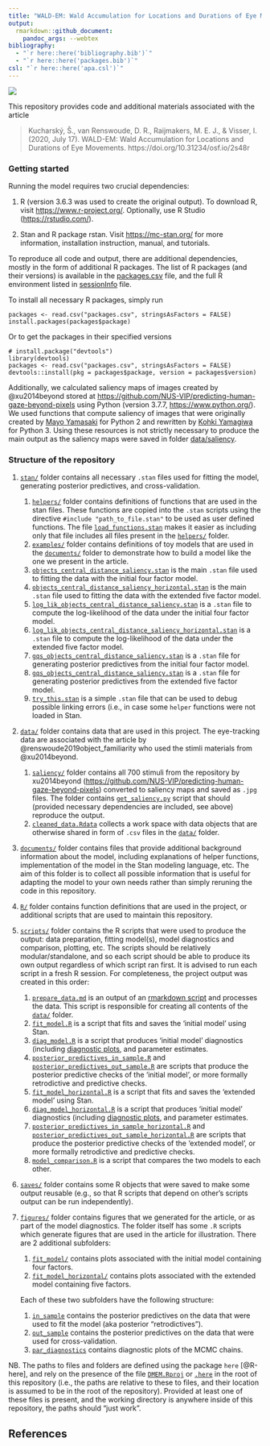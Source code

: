 ```yaml
---
title: "WALD-EM: Wald Accumulation for Locations and Durations of Eye Movements"
output: 
  rmarkdown::github_document:
    pandoc_args: --webtex
bibliography: 
  - "`r here::here('bibliography.bib')`"
  - "`r here::here('packages.bib')`"
csl: "`r here::here('apa.csl')`"
---
```


![](figures/fit_model/in_sample/xy/1251.jpg)

This repository provides code and additional materials associated with the article 

> Kucharský, Š., van Renswoude, D. R., Raijmakers, M. E. J., & Visser, I. (2020, July 17). WALD-EM: Wald Accumulation for Locations and Durations of Eye Movements. https://doi.org/10.31234/osf.io/2s48r

### Getting started

Running the model requires two crucial dependencies:

1. R (version 3.6.3 was used to create the original output). To download R, visit [https://www.r-project.org/](https://www.r-project.org/). Optionally, use R Studio ([https://rstudio.com/](https://rstudio.com/)).

2. Stan and R package rstan. Visit [https://mc-stan.org/](https://mc-stan.org/) for more information, installation instruction, manual, and tutorials.


To reproduce all code and output, there are additional dependencies, mostly in the form of additional R packages. The list of R packages (and their versions) is available in the [packages.csv](packages.csv) file, and the full R environment listed in [sessionInfo](sessionInfo) file.

To install all necessary R packages, simply run

```
packages <- read.csv("packages.csv", stringsAsFactors = FALSE)
install.packages(packages$package)
```

Or to get the packages in their specified versions

```
# install.package("devtools")
library(devtools)
packages <- read.csv("packages.csv", stringsAsFactors = FALSE)
devtools::install(pkg = packages$package, version = packages$version)
```

Additionally, we calculated saliency maps of images created by @xu2014beyond stored at [https://github.com/NUS-VIP/predicting-human-gaze-beyond-pixels](https://github.com/NUS-VIP/predicting-human-gaze-beyond-pixels) using Python (version 3.7.7, [https://www.python.org/](https://www.python.org/)). We used functions that compute saliency of images that were originally created by [Mayo Yamasaki](https://github.com/mayoyamasaki/saliency-map) for Python 2 and rewritten by [Kohki Yamagiwa](https://github.com/tamanobi/saliency-map) for Python 3. Using these resources is not strictly necessary to produce the main output as the saliency maps were saved in folder [data/saliency](data/saliency/).

### Structure of the repository

1. [`stan/`](stan/) folder contains all necessary `.stan` files used for fitting the model, generating posterior predictives, and cross-validation.
	1. [`helpers/`](stan/helpers/) folder contains definitions of functions that are used in the stan files. These functions are copied into the `.stan` scripts using the directive `#include "path_to_file.stan"` to be used as user defined functions. The file [`load_functions.stan`](stan/helpers/load_functions.stan) makes it easier as including only that file includes all files present in the [`helpers/`](stan/helpers) folder.
	2. [`examples/`](stan/examples/) folder contains definitions of toy models that are used in the [`documents/`](documents/) folder to demonstrate how to build a model like the one we present in the article.
	3. [`objects_central_distance_saliency.stan`](stan/objects_central_distance_saliency.stan) is the main `.stan` file used to fitting the data with the initial four factor model.
	4. [`objects_central_distance_saliency_horizontal.stan`](stan/objects_central_distance_saliency_horizontal.stan) is the main `.stan` file used to fitting the data with the extended five factor model.
	5. [`log_lik_objects_central_distance_saliency.stan`](stan/log_lik_objects_central_distance_saliency.stan) is a `.stan` file to compute the log-likelihood of the data under the initial four factor model.
	6. [`log_lik_objects_central_distance_saliency_horizontal.stan`](stan/log_lik_objects_central_distance_saliency_horizontal.stan) is a `.stan` file to compute the log-likelihood of the data under the extended five factor model.
	7. [`gqs_objects_central_distance_saliency.stan`](stan/log_lik_objects_central_distance_saliency.stan) is a `.stan` file for generating posterior predictives from the initial four factor model.
	8. [`gqs_objects_central_distance_saliency.stan`](stan/log_lik_objects_central_distance_saliency.stan) is a `.stan` file for generating posterior predictives from the extended five factor model.
	9. [`try_this.stan`](stan/try_this.stan) is a simple `.stan` file that can be used to debug possible linking errors (i.e., in case some `helper` functions were not loaded in Stan.

2. [`data/`](data/) folder contains data that are used in this project. The eye-tracking data are associated with the article by @renswoude2019object_familiarity who used the stimli materials from @xu2014beyond.
	1. [`saliency/`](data/saliency/) folder contains all 700 stimuli from the repository by xu2014beyond ([https://github.com/NUS-VIP/predicting-human-gaze-beyond-pixels](https://github.com/NUS-VIP/predicting-human-gaze-beyond-pixels)) converted to saliency maps and saved as `.jpg` files. The folder contains [`get_saliency.py`](data/saliency/get_saliency.py) script that should (provided necessary dependencies are included, see above) reproduce the output.
	2. [`cleaned_data.Rdata`](data/cleaned_data.Rdata) collects a work space with data objects that are otherwise shared in form of `.csv` files in the [`data/`](data/) folder.

3. [`documents/`](documents/) folder contains files that provide additional background information about the model, including explanations of helper functions, implementation of the model in the Stan modeling language, etc. The aim of this folder is to collect all possible information that is useful for adapting the model to your own needs rather than simply reruning the code in this repository.

4. [`R/`](R/) folder contains function definitions that are used in the project, or additional scripts that are used to maintain this repository.

5. [`scripts/`](scripts/) folder contains the R scripts that were used to produce the output: data preparation, fitting model(s), model diagnostics and comparison, plotting, etc. The scripts should be relatively modular/standalone, and so each script should be able to produce its own output regardless of which script ran first. It is advised to run each script in a fresh R session. For completeness, the project output was created in this order:
	1. [`prepare_data.md`](scripts/prepare_data.md) is an output of an [rmarkdown script](scripts/prepare_data.Rmd) and processes the data. This script is responsible for creating all contents of the [`data/`](data/) folder.
	2. [`fit_model.R`](scripts/fit_model.R) is a script that fits and saves the 'initial model' using Stan.
	3. [`diag_model.R`](scripts/diag_model.R) is a script that produces 'initial model' diagnostics (including [diagnostic plots](figures/fit_model/par_diagnostics), and parameter estimates.
	4. [`posterior_predictives_in_sample.R`](scripts/posterior_predictives_in_sample.R) and [`posterior_predictives_out_sample.R`](scripts/posterior_predictives_out_sample.R) are scripts that produce the posterior predictive checks of the 'initial model', or more formally retrodictive and predictive checks.
	5. [`fit_model_horizontal.R`](scripts/fit_model_horizontal.R) is a script that fits and saves the 'extended model' using Stan.
	6. [`diag_model_horizontal.R`](scripts/diag_model_horizontal.R) is a script that produces 'initial model' diagnostics (including [diagnostic plots](figures/fit_model_horizontal/par_diagnostics), and parameter estimates.
	7. [`posterior_predictives_in_sample_horizontal.R`](scripts/posterior_predictives_in_sample_horizontal.R) and [`posterior_predictives_out_sample_horizontal.R`](scripts/posterior_predictives_out_sample_horizontal.R) are scripts that produce the posterior predictive checks of the 'extended model', or more formally retrodictive and predictive checks.
	8. [`model_comparison.R`](scripts/model_comparison.R) is a script that compares the two models to each other.
	
6. [`saves/`](saves/) folder contains some R objects that were saved to make some output reusable (e.g., so that R scripts that depend on other's scripts output can be run independently).

7. [`figures/`](figures/) folder contains figures that we generated for the article, or as part of the model diagnostics. The folder itself has some `.R` scripts which generate figures that are used in the article for illustration. There are 2 additional subfolders:
	1. [`fit_model/`](figures/fit_model) contains plots associated with the initial model containing four factors.
	2. [`fit_model_horizontal/`](figures/fit_model_horizontal) contains plots associated with the extended model containing five factors.
	
	Each of these two subfolders have the following structure:
	
	1. [`in_sample`](figures/fit_model/in_sample) contains the posterior predictives on the data that were used to fit the model (aka posterior "retrodictives").
	2. [`out_sample`](figures/fit_model/out_sample) contains the posterior predictives on the data that were used for cross-validation.
	3. [`par_diagnostics`](figures/fit_model/par_diagnostics) contains diagnostic plots of the MCMC chains. 

NB. The paths to files and folders are defined using the package `here` [@R-here], and rely on the presence of the file [`DMEM.Rproj`](DMEM.Rproj) or [`.here`](.here) in the root of this repository (i.e., the paths are relative to these to files, and their location is assumed to be in the root of the repository). Provided at least one of these files is present, and the working directory is anywhere inside of this repository, the paths should "just work".


## References	